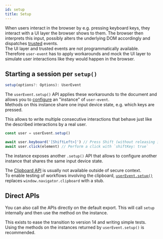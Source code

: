```yaml
---
id: setup
title: Setup
---
```


When users interact in the browser by e.g. pressing keyboard keys, they interact
with a UI layer the browser shows to them. The browser then interprets this
input, possibly alters the underlying DOM accordingly and dispatches
[trusted](https://developer.mozilla.org/en-US/docs/Web/API/Event/isTrusted)
events.  
The UI layer and trusted events are not programmatically available.  
Therefore `user-event` has to apply workarounds and mock the UI layer to
simulate user interactions like they would happen in the browser.

## Starting a session per `setup()`

```ts
setup(options?: Options): UserEvent
```

The `userEvent.setup()` API applies these workarounds to the document and allows
you to [configure](options) an "instance" of `user-event`.  
Methods on this instance share one input device state, e.g. which keys are
pressed.

This allows to write multiple consecutive interactions that behave just like the
described interactions by a real user.

```js
const user = userEvent.setup()

await user.keyboard('[ShiftLeft>]') // Press Shift (without releasing it)
await user.click(element) // Perform a click with `shiftKey: true`
```

The instance exposes another `.setup()` API that allows to configure another
instance that shares the same input device state.

The [Clipboard API](https://developer.mozilla.org/en-US/docs/Web/API/Clipboard)
is usually not available outside of secure context.  
To enable testing of workflows involving the clipboard,
[`userEvent.setup()`](setup) replaces `window.navigator.clipboard` with a stub.

## Direct APIs

You can also call the APIs directly on the default export. This will call
`setup` internally and then use the method on the instance.

This exists to ease the transition to version 14 and writing simple tests. Using
the methods on the instances returned by `userEvent.setup()` is recommended.
